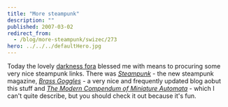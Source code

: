 ```yaml
---
title: "More steampunk"
description: ""
published: 2007-03-02
redirect_from:
  - /blog/more-steampunk/swizec/273
hero: ../../../defaultHero.jpg
---
```


Today the lovely [darkness fora](http://forum.darkness.com/index.php) blessed me with means to procuring some very nice steampunk links. There was [_Steampunk_](http://forum.darkness.com/index.php) - the new steampunk magazine, [_Brass Goggles_](http://www.brassgoggles.co.uk/brassgoggles/) - a very nice and frequently updated blog aobut this stuff and _[The Modern Compendum of Miniature Automata](http://www.lycettebros.com/automata/index.html)_ - which I can't quite describe, but you should check it out because it's fun.
